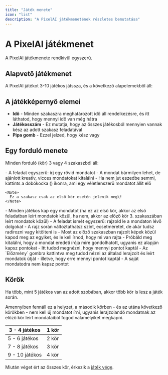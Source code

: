 ```yaml
---
title: "Játék menete"
icon: "list"
description: "A PixelAI játékmenetének részletes bemutatása"
---
```


# A PixelAI játékmenet

A PixelAI játékmenete rendkívül egyszerű.

## Alapvető játékmenet

A PixelAI játékot 3-10 játékos játssza, és a következő alapelemekből áll:

## A játékképernyő elemei

- **Idő** - Minden szakaszra meghatározott idő áll rendelkezésre, és itt láthatod, hogy mennyi idő van még hátra
- **Játékosszám** - Ez mutatja, hogy az összes játékosból mennyien vannak kész az adott szakasz feladatával
- **Pipa gomb** - Ezzel jelzed, hogy kész vagy

## Egy forduló menete

Minden forduló (kör) 3 vagy 4 szakaszból áll:

<Steps>
  <Step title="Mondat írása" icon="lightbulb" iconType="regular">
    - A feladat egyszerű: írj egy rövid mondatot
    - A mondat bármilyen lehet, de ajánlott kreatív, vicces mondatokat kitalálni
    - Ha nem jut eszedbe semmi, kattints a dobókocka () ikonra, ami egy véletlenszerű mondatot állít elő

    <Note>
      Ez a szakasz csak az első kör esetén jelenik meg\!
    </Note>
  </Step>
  <Step title="Rajzolás" icon="pen-swirl">
    - Minden játékos kap egy mondatot (ha ez az első kör, akkor az első feladatban leírt mondatok közül, ha nem, akkor az előző kör 3. szakaszában leírt mondatok közül)
    - A feladat ismét egyszerű: rajzold le a mondaton lévő dolgokat
    - A rajz során változtathatsz színt, ecsetméretet, de akár tudsz radírozni vagy kitölteni is
  </Step>
  <Step title="Mondat kitalálása" icon="text">
    - Most az előző szakaszban rajzolt képek közül kapod meg az egyiket, és le kell írnod, hogy mi van rajta
    - Próbáld meg kitalálni, hogy a mondat eredeti írója mire gondolhatott, ugyanis ez alapján kapsz pontokat
  </Step>
  <Step title="Pontozás" icon="trophy">
    - Itt tudod megnézni, hogy mennyi pontot kaptál
    - Az `Előzmény` gombra kattintva meg tudod nézni az általad lerajzolt és leírt mondatok útját - illetve, hogy erre mennyi pontot kaptál
    - A saját mondatodra nem kapsz pontot
  </Step>
</Steps>

## Körök

Ha több, mint 5 játékos van az adott szobában, akkor több kör is lesz a játék során.

Amennyiben fennáll ez a helyzet, a második körben - és az utána következő körökben - nem kell új mondatot írni, ugyanis lerajzolandó mondatnak az előző kör leírt mondataiból fogod valamelyiket megkapni.

| 3 - 4 játékos  | 1 kör |
| -------------- | ----- |
| 5 - 6 játékos  | 2 kör |
| 7 - 8 játékos  | 3 kör |
| 9 - 10 játékos | 4 kör |

Miután véget ért az összes kör, érkezik a [játék vége](/PixelAI/jatek-menete/jatek-vege).
